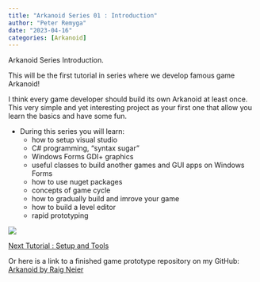 ```yaml
---
title: "Arkanoid Series 01 : Introduction"
author: "Peter Remyga"
date: "2023-04-16"
categories: [Arkanoid]
---
```


Arkanoid Series Introduction.

This will be the first tutorial in series where we develop famous game Arkanoid!

I think every game developer should build its own Arkanoid at least once.
This very simple and yet interesting project as your first one that allow you learn the basics and have some fun.

* During this series you will learn:
    - how to setup visual studio
    - C# programming, "syntax sugar"
    - Windows Forms GDI+ graphics
    - useful classes to build another games and GUI apps on Windows Forms
    - how to use nuget packages
    - concepts of game cycle 
    - how to gradually build and imrove your game
    - how to build a level editor
    - rapid prototyping

![](ArcanoidPreview01.png){fig-align="center"}


[Next Tutorial : Setup and Tools](\posts\Arkanoid\02)

Or here is a link to a finished game prototype repository on my GitHub:
[Arkanoid by Raig Neier](\posts\Arkanoid\02)